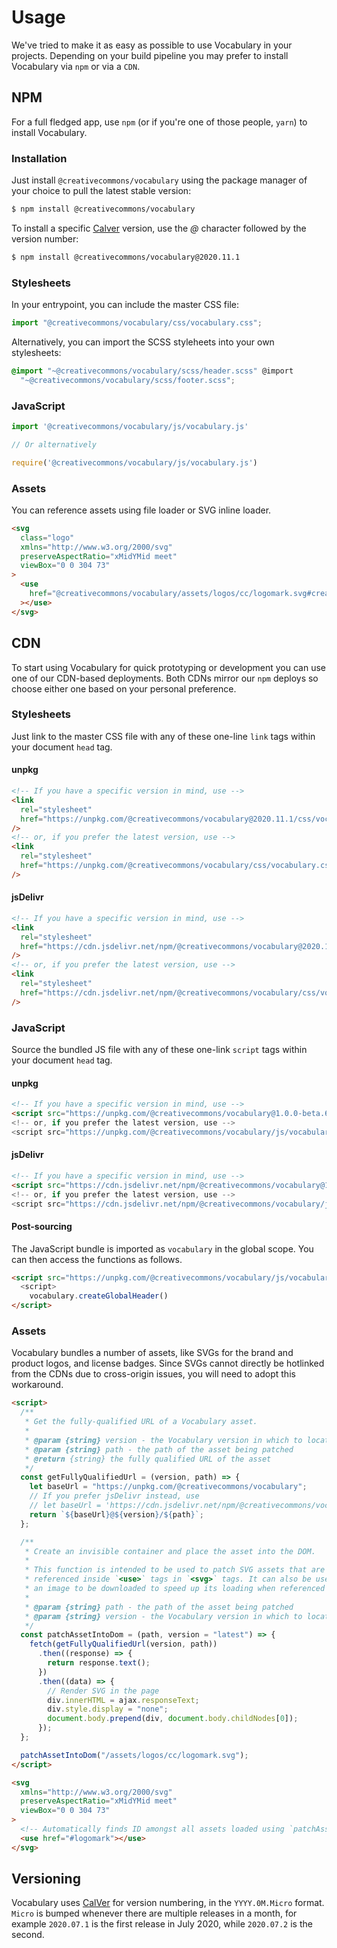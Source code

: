 
<Meta title="Hello/Usage" />

# Usage

We've tried to make it as easy as possible to use Vocabulary in your projects. Depending on your build pipeline you
may prefer to install Vocabulary via `npm` or via a `CDN`.

## NPM

For a full fledged app, use `npm` (or if you're one of those people, `yarn`) to install Vocabulary.

### Installation

Just install `@creativecommons/vocabulary` using the package manager of your choice to pull the latest stable version:

```bash
$ npm install @creativecommons/vocabulary
```

To install a specific [Calver](https://calver.org/) version, use the _@_ character followed by the version number:

```bash
$ npm install @creativecommons/vocabulary@2020.11.1
```

### Stylesheets

In your entrypoint, you can include the master CSS file:

```js
import "@creativecommons/vocabulary/css/vocabulary.css";
```

Alternatively, you can import the SCSS styleheets into your own stylesheets:

```scss
@import "~@creativecommons/vocabulary/scss/header.scss" @import
  "~@creativecommons/vocabulary/scss/footer.scss";
```

### JavaScript

```JavaScript
import '@creativecommons/vocabulary/js/vocabulary.js'

// Or alternatively

require('@creativecommons/vocabulary/js/vocabulary.js')
```

### Assets

You can reference assets using file loader or SVG inline loader.

```html
<svg
  class="logo"
  xmlns="http://www.w3.org/2000/svg"
  preserveAspectRatio="xMidYMid meet"
  viewBox="0 0 304 73"
>
  <use
    href="@creativecommons/vocabulary/assets/logos/cc/logomark.svg#creativecommons"
  ></use>
</svg>
```

## CDN

To start using Vocabulary for quick prototyping or development you can use one of our CDN-based deployments. Both CDNs
mirror our `npm` deploys so choose either one based on your personal preference.

### Stylesheets

Just link to the master CSS file with any of these one-line `link` tags within your document `head` tag.

#### unpkg

```html
<!-- If you have a specific version in mind, use -->
<link
  rel="stylesheet"
  href="https://unpkg.com/@creativecommons/vocabulary@2020.11.1/css/vocabulary.css"
/>
<!-- or, if you prefer the latest version, use -->
<link
  rel="stylesheet"
  href="https://unpkg.com/@creativecommons/vocabulary/css/vocabulary.css"
/>
```

#### jsDelivr

```html
<!-- If you have a specific version in mind, use -->
<link
  rel="stylesheet"
  href="https://cdn.jsdelivr.net/npm/@creativecommons/vocabulary@2020.11.1/css/vocabulary.css"
/>
<!-- or, if you prefer the latest version, use -->
<link
  rel="stylesheet"
  href="https://cdn.jsdelivr.net/npm/@creativecommons/vocabulary/css/vocabulary.css"
/>
```

### JavaScript

Source the bundled JS file with any of these one-link `script` tags within your document `head` tag.

#### unpkg

```html
<!-- If you have a specific version in mind, use -->
<script src="https://unpkg.com/@creativecommons/vocabulary@1.0.0-beta.6/js/vocabulary.js">
<!-- or, if you prefer the latest version, use -->
<script src="https://unpkg.com/@creativecommons/vocabulary/js/vocabulary.js">
```

#### jsDelivr

```html
<!-- If you have a specific version in mind, use -->
<script src="https://cdn.jsdelivr.net/npm/@creativecommons/vocabulary@1.0.0-beta.6/js/vocabulary.js">
<!-- or, if you prefer the latest version, use -->
<script src="https://cdn.jsdelivr.net/npm/@creativecommons/vocabulary/js/vocabulary.js">
```

#### Post-sourcing

The JavaScript bundle is imported as `vocabulary` in the global scope. You can then access the functions as follows.

```html
<script src="https://unpkg.com/@creativecommons/vocabulary/js/vocabulary.js">
  <script>
    vocabulary.createGlobalHeader()
</script>
```

### Assets

Vocabulary bundles a number of assets, like SVGs for the brand and product logos, and license badges. Since SVGs cannot directly be hotlinked from the CDNs due to cross-origin issues, you will need to adopt this workaround.

```html
<script>
  /**
   * Get the fully-qualified URL of a Vocabulary asset.
   *
   * @param {string} version - the Vocabulary version in which to locate the asset
   * @param {string} path - the path of the asset being patched
   * @return {string} the fully qualified URL of the asset
   */
  const getFullyQualifiedUrl = (version, path) => {
    let baseUrl = "https://unpkg.com/@creativecommons/vocabulary";
    // If you prefer jsDelivr instead, use
    // let baseUrl = 'https://cdn.jsdelivr.net/npm/@creativecommons/vocabulary'
    return `${baseUrl}@${version}/${path}`;
  };

  /**
   * Create an invisible container and place the asset into the DOM.
   *
   * This function is intended to be used to patch SVG assets that are later
   * referenced inside `<use>` tags in `<svg>` tags. It can also be used to force
   * an image to be downloaded to speed up its loading when referenced again.
   *
   * @param {string} path - the path of the asset being patched
   * @param {string} version - the Vocabulary version in which to locate the asset
   */
  const patchAssetIntoDom = (path, version = "latest") => {
    fetch(getFullyQualifiedUrl(version, path))
      .then((response) => {
        return response.text();
      })
      .then((data) => {
        // Render SVG in the page
        div.innerHTML = ajax.responseText;
        div.style.display = "none";
        document.body.prepend(div, document.body.childNodes[0]);
      });
  };

  patchAssetIntoDom("/assets/logos/cc/logomark.svg");
</script>

<svg
  xmlns="http://www.w3.org/2000/svg"
  preserveAspectRatio="xMidYMid meet"
  viewBox="0 0 304 73"
>
  <!-- Automatically finds ID amongst all assets loaded using `patchAssetIntoDom()` -->
  <use href="#logomark"></use>
</svg>
```

## Versioning

Vocabulary uses [CalVer](https://calver.org/) for version numbering, in the `YYYY.0M.Micro` format. `Micro` is bumped whenever there are multiple releases in a month, for example `2020.07.1` is the first release in July 2020, while `2020.07.2` is the second.

